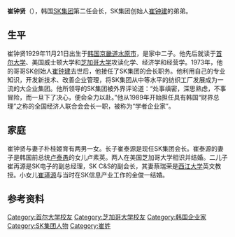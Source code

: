 '''崔钟贤'''（{{bd|1929年|11月21日|1998年|8月26日}}），韩国[[SK集团|SK集团]]第二任会长，SK集团创始人[[崔钟建|崔钟建]]的弟弟{{r|张光军|page =95-96}}。

==生平==
崔钟贤1929年11月21日出生于[[韩国|韩国]][[京畿道|京畿道]][[水原市|水原市]]，是家中二子{{r|张光军|page =94}}。他先后就读于[[首尔大学|首尔大学]]、美国威士顿大学和[[芝加哥大学|芝加哥大学]]攻读化学、经济学和经营学。1973年，他的哥哥SK创始人[[崔钟建|崔钟建]]去世后，他接任了SK集团的会长职务。他利用自己的专业知识，开发新技术、改善企业管理，将SK集团从中等水平的纺织工厂发展成为一流的大企业集团。他所领导的SK集团被外界评论道：“处事缜密，深思熟虑，不事冒险，而一旦下了决心，便会全力以赴。”他从1989年开始担任具有韩国“财界总理”之称的全国经济人联合会会长一职，被称为“学者企业家”{{r|张光军|page =95-96}}。

==家庭==
崔钟贤与妻子朴桂姬育有两男一女。长子崔泰源是现任SK集团会长。崔泰源的妻子是韩国前总统[[卢泰愚|卢泰愚]]的女儿卢素英。两人在美国芝加哥大学相识并结婚。二儿子崔再源是SK电子的副总经理，SK C&S的副会长，其妻蔡瑞荣是[[西江大学|西江大学]]英文教授。小女儿[[崔璂源|崔璂源]]与当时在SK信息产业工作的金俊一结婚。{{r|张光军|page =94-95}}

==参考资料==
{{Reflist|refs=
<ref name="张光军">{{cite book |author=张光军 |coauthors= |title=《韩国财团研究》 |year=2010年11月 |publisher=广东世界图书出版公司 |location=广州 |isbn=978-7-5100-2850-2 }}</ref>
}}

{{DEFAULTSORT:C}}
[[Category:首尔大学校友|Category:首尔大学校友]]
[[Category:芝加哥大学校友|Category:芝加哥大学校友]]
[[Category:韩国企业家|Category:韩国企业家]]
[[Category:SK集团人物|Category:SK集团人物]]
[[Category:崔姓|Category:崔姓]]
